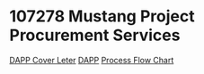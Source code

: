 = 107278 Mustang Project Procurement Services =

[[file:///R:/Brooks Range/107278/3 Project Mgmt/APP/DAPP/18 Feb 15 Version/DAPP BRPC Mustang Cover Letter.pdf|DAPP Cover Leter]]
[[file///R:/Brooks Range/107278/3 Project Mgmt/APP/DAPP/18 Feb 15 Version/DAPP Procurement Services 02_19_15.docx|DAPP]]
[[file:///R:/Brooks Range/107278/3 Project Mgmt/APP/DAPP/18 Feb 15 Version/Process Flow Chart DRAFT Rev 0 2015 01 13.pdf|Process Flow Chart]]
